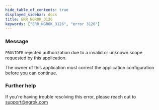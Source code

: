 ```yaml
---
hide_table_of_contents: true
displayed_sidebar: docs
title: ERR_NGROK_3126
keywords: ["ERR_NGROK_3126", "error 3126"]
---
```


### Message

`PROVIDER` rejected authorization due to a invalid or unknown scope requested by this application.

The owner of this application must correct the application configuration before you can continue.

### Further help

If you're having trouble resolving this error, please reach out to [support@ngrok.com](mailto:support@ngrok.com?subject=Help%20with%20ERR_NGROK_3126)
